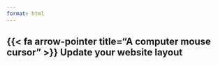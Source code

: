 ```yaml
---
format: html
---
```


## {{< fa arrow-pointer title="A computer mouse cursor" >}} Update your website layout 
